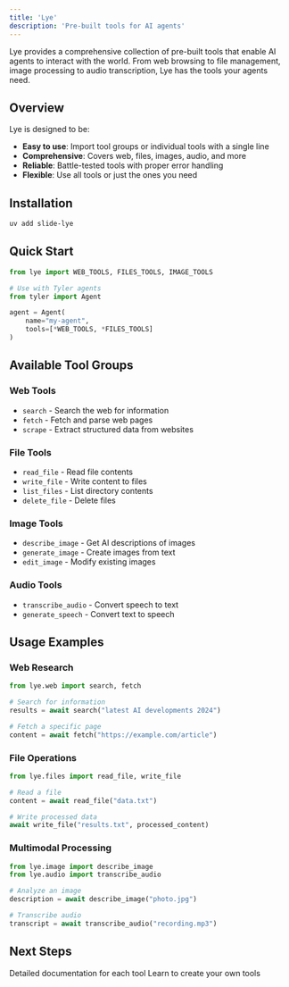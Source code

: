 ```yaml
---
title: 'Lye'
description: 'Pre-built tools for AI agents'
---
```


Lye provides a comprehensive collection of pre-built tools that enable AI agents to interact with the world. From web browsing to file management, image processing to audio transcription, Lye has the tools your agents need.

## Overview

Lye is designed to be:
- **Easy to use**: Import tool groups or individual tools with a single line
- **Comprehensive**: Covers web, files, images, audio, and more
- **Reliable**: Battle-tested tools with proper error handling
- **Flexible**: Use all tools or just the ones you need

## Installation

```bash
uv add slide-lye
```

## Quick Start

```python
from lye import WEB_TOOLS, FILES_TOOLS, IMAGE_TOOLS

# Use with Tyler agents
from tyler import Agent

agent = Agent(
    name="my-agent",
    tools=[*WEB_TOOLS, *FILES_TOOLS]
)
```

## Available Tool Groups

### Web Tools
- `search` - Search the web for information
- `fetch` - Fetch and parse web pages
- `scrape` - Extract structured data from websites

### File Tools
- `read_file` - Read file contents
- `write_file` - Write content to files
- `list_files` - List directory contents
- `delete_file` - Delete files

### Image Tools
- `describe_image` - Get AI descriptions of images
- `generate_image` - Create images from text
- `edit_image` - Modify existing images

### Audio Tools
- `transcribe_audio` - Convert speech to text
- `generate_speech` - Convert text to speech

## Usage Examples

### Web Research
```python
from lye.web import search, fetch

# Search for information
results = await search("latest AI developments 2024")

# Fetch a specific page
content = await fetch("https://example.com/article")
```

### File Operations
```python
from lye.files import read_file, write_file

# Read a file
content = await read_file("data.txt")

# Write processed data
await write_file("results.txt", processed_content)
```

### Multimodal Processing
```python
from lye.image import describe_image
from lye.audio import transcribe_audio

# Analyze an image
description = await describe_image("photo.jpg")

# Transcribe audio
transcript = await transcribe_audio("recording.mp3")
```

## Next Steps

<CardGroup cols={2}>
  <Card
    title="Tool Reference"
    icon="wrench"
    href="/api-reference/lye/tools"
  >
    Detailed documentation for each tool
  </Card>
  <Card
    title="Custom Tools"
    icon="code"
    href="/guides/custom-tools"
  >
    Learn to create your own tools
  </Card>
</CardGroup> 